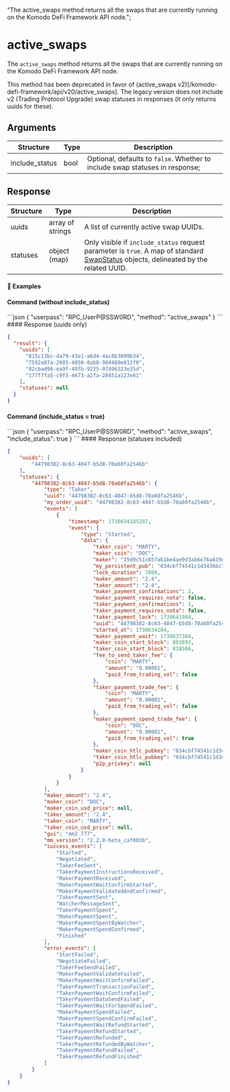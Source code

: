   "The active_swaps method returns all the swaps that are currently running on the Komodo DeFi Framework API node.";

# active\_swaps

The `active_swaps` method returns all the swaps that are currently running on the Komodo DeFi Framework API node.

<Note>
This method has been deprecated in favor of (active_swaps v2)[/komodo-defi-framework/api/v20/active_swaps]. The legacy version does not include v2 (Trading Protocol Upgrade) swap statuses in responses (it only returns uuids for these).
</Note>

## Arguments

| Structure       | Type | Description                                                                  |
| --------------- | ---- | ---------------------------------------------------------------------------- |
| include\_status | bool | Optional, defaults to `false`. Whether to include swap statuses in response; |

## Response

| Structure | Type             | Description                                                                                                                                                                                            |
| --------- | ---------------- | ------------------------------------------------------------------------------------------------------------------------------------------------------------------------------------------------------ |
| uuids     | array of strings | A list of currently active swap UUIDs.                                                                                                                                                                 |
| statuses  | object (map)     | Only visible if `include_status` request parameter is `true`. A map of standard [SwapStatus](/komodo-defi-framework/api/common_structures/swaps/#swap-status) objects, delineated by the related UUID. |

#### 📌 Examples

#### Command (without include\_status)

<CodeGroup title="" tag="POST" label="active_swaps" mm2MethodDecorate="true">
  ```json
  {
    "userpass": "RPC_UserP@SSW0RD",
    "method": "active_swaps"
  }
  ```
</CodeGroup>

<CollapsibleSection expandedText="Hide Response" collapsedText="Show Response">
  #### Response (uuids only)

  ```json
  {
    "result": {
      "uuids": [
        "015c13bc-da79-43e1-a6d4-4ac8b3099b34",
        "7592a07a-2805-4050-8ab8-984480e812f0",
        "82cbad96-ea9f-40fb-9225-07496323e35d",
        "177f7fa5-c9f3-4673-a2fa-28451a123e61"
      ],
      "statuses": null
    }
  }
  ```
</CollapsibleSection>

#### Command (include\_status = true)

<CodeGroup title="" tag="POST" label="active_swaps" mm2MethodDecorate="true">
  ```json
  {
    "userpass": "RPC_UserP@SSW0RD",
    "method": "active_swaps",
    "include_status": true
  }
  ```
</CodeGroup>

<CollapsibleSection expandedText="Hide Response" collapsedText="Show Response">
  #### Response (statuses included)

  ```json
  {
      "uuids": [
          "44798382-8c63-4047-b5d8-70a60fa2546b"
      ],
      "statuses": {
          "44798382-8c63-4047-b5d8-70a60fa2546b": {
              "type": "Taker",
              "uuid": "44798382-8c63-4047-b5d8-70a60fa2546b",
              "my_order_uuid": "44798382-8c63-4047-b5d8-70a60fa2546b",
              "events": [
                  {
                      "timestamp": 1730634185287,
                      "event": {
                          "type": "Started",
                          "data": {
                              "taker_coin": "MARTY",
                              "maker_coin": "DOC",
                              "maker": "15d9c51c657ab1be4ae9d3ab6e76a619d3bccfe830d5363fa168424c0d044732",
                              "my_persistent_pub": "034cbf74541c1d3436bc7638a2738f64df4fee22d4443cdf11d54cea7d7f55f256",
                              "lock_duration": 7800,
                              "maker_amount": "2.4",
                              "taker_amount": "2.4",
                              "maker_payment_confirmations": 1,
                              "maker_payment_requires_nota": false,
                              "taker_payment_confirmations": 1,
                              "taker_payment_requires_nota": false,
                              "taker_payment_lock": 1730641984,
                              "uuid": "44798382-8c63-4047-b5d8-70a60fa2546b",
                              "started_at": 1730634184,
                              "maker_payment_wait": 1730637304,
                              "maker_coin_start_block": 803893,
                              "taker_coin_start_block": 818506,
                              "fee_to_send_taker_fee": {
                                  "coin": "MARTY",
                                  "amount": "0.00001",
                                  "paid_from_trading_vol": false
                              },
                              "taker_payment_trade_fee": {
                                  "coin": "MARTY",
                                  "amount": "0.00001",
                                  "paid_from_trading_vol": false
                              },
                              "maker_payment_spend_trade_fee": {
                                  "coin": "DOC",
                                  "amount": "0.00001",
                                  "paid_from_trading_vol": true
                              },
                              "maker_coin_htlc_pubkey": "034cbf74541c1d3436bc7638a2738f64df4fee22d4443cdf11d54cea7d7f55f256",
                              "taker_coin_htlc_pubkey": "034cbf74541c1d3436bc7638a2738f64df4fee22d4443cdf11d54cea7d7f55f256",
                              "p2p_privkey": null
                          }
                      }
                  }
              ],
              "maker_amount": "2.4",
              "maker_coin": "DOC",
              "maker_coin_usd_price": null,
              "taker_amount": "2.4",
              "taker_coin": "MARTY",
              "taker_coin_usd_price": null,
              "gui": "mm2_777",
              "mm_version": "2.2.0-beta_caf803b",
              "success_events": [
                  "Started",
                  "Negotiated",
                  "TakerFeeSent",
                  "TakerPaymentInstructionsReceived",
                  "MakerPaymentReceived",
                  "MakerPaymentWaitConfirmStarted",
                  "MakerPaymentValidatedAndConfirmed",
                  "TakerPaymentSent",
                  "WatcherMessageSent",
                  "TakerPaymentSpent",
                  "MakerPaymentSpent",
                  "MakerPaymentSpentByWatcher",
                  "MakerPaymentSpendConfirmed",
                  "Finished"
              ],
              "error_events": [
                  "StartFailed",
                  "NegotiateFailed",
                  "TakerFeeSendFailed",
                  "MakerPaymentValidateFailed",
                  "MakerPaymentWaitConfirmFailed",
                  "TakerPaymentTransactionFailed",
                  "TakerPaymentWaitConfirmFailed",
                  "TakerPaymentDataSendFailed",
                  "TakerPaymentWaitForSpendFailed",
                  "MakerPaymentSpendFailed",
                  "MakerPaymentSpendConfirmFailed",
                  "TakerPaymentWaitRefundStarted",
                  "TakerPaymentRefundStarted",
                  "TakerPaymentRefunded",
                  "TakerPaymentRefundedByWatcher",
                  "TakerPaymentRefundFailed",
                  "TakerPaymentRefundFinished"
              ]
          }
      }
  }
  ```
</CollapsibleSection>
